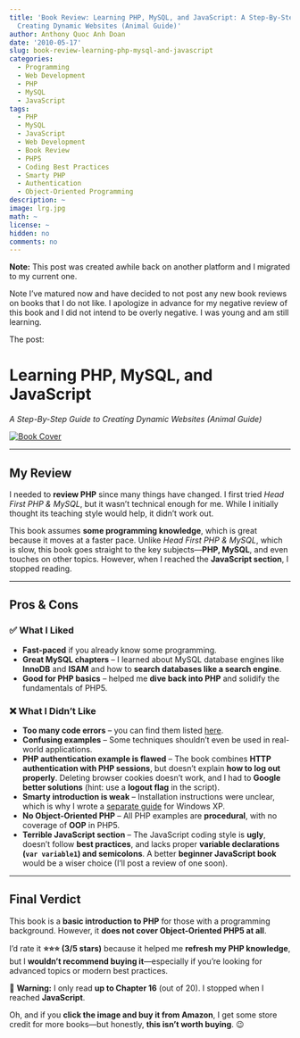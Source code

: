 ```yaml
---
title: 'Book Review: Learning PHP, MySQL, and JavaScript: A Step-By-Step Guide to
  Creating Dynamic Websites (Animal Guide)'
author: Anthony Quoc Anh Doan
date: '2010-05-17'
slug: book-review-learning-php-mysql-and-javascript
categories:
  - Programming
  - Web Development
  - PHP
  - MySQL
  - JavaScript
tags:
  - PHP
  - MySQL
  - JavaScript
  - Web Development
  - Book Review
  - PHP5
  - Coding Best Practices
  - Smarty PHP
  - Authentication
  - Object-Oriented Programming
description: ~
image: lrg.jpg
math: ~
license: ~
hidden: no
comments: no 
---
```


**Note:** This post was created awhile back on another platform and I migrated to my current one.

Note I've matured now and have decided to not post any new book reviews on books that I do not like. I apologize in advance for my negative review of this book and I did not intend to be overly negative. I was young and am still learning.

The post:

# Learning PHP, MySQL, and JavaScript  
*A Step-By-Step Guide to Creating Dynamic Websites (Animal Guide)*  

[![Book Cover](https://blogger.googleusercontent.com/img/b/R29vZ2xl/AVvXsEgiz-xcT1ve0-7D2WM4lxeQ07NWZ7gAFBfL600uOJ5CKCwGuf7JU4s8-sk0eurZaW820fdq1a_s30_4aQrmW9EntNaSeeD6IBtSEuuCXHT6WDTH73xIjND9bPTP6h5U4iuEK7EooSng2g/s1600/lrg.jpg)](http://www.amazon.com/gp/product/0596157134?ie=UTF8&tag=bejeofme-20&linkCode=as2&camp=1789&creative=9325&creativeASIN=0596157134)  

---

## **My Review**
I needed to **review PHP** since many things have changed. I first tried *Head First PHP & MySQL*, but it wasn’t technical enough for me. While I initially thought its teaching style would help, it didn’t work out.  

This book assumes **some programming knowledge**, which is great because it moves at a faster pace. Unlike *Head First PHP & MySQL*, which is slow, this book goes straight to the key subjects—**PHP, MySQL**, and even touches on other topics. However, when I reached the **JavaScript section**, I stopped reading.  

---

## **Pros & Cons**  

### **✅ What I Liked**
- **Fast-paced** if you already know some programming.  
- **Great MySQL chapters** – I learned about MySQL database engines like **InnoDB** and **ISAM** and how to **search databases like a search engine**.  
- **Good for PHP basics** – helped me **dive back into PHP** and solidify the fundamentals of PHP5.  

### **❌ What I Didn't Like**
- **Too many code errors** – you can find them listed [here](http://oreilly.com/catalog/errata.csp?isbn=9780596157142).  
- **Confusing examples** – Some techniques shouldn't even be used in real-world applications.  
- **PHP authentication example is flawed** – The book combines **HTTP authentication with PHP sessions**, but doesn't explain **how to log out properly**. Deleting browser cookies doesn’t work, and I had to **Google better solutions** (hint: use a **logout flag** in the script).  
- **Smarty introduction is weak** – Installation instructions were unclear, which is why I wrote a [separate guide](http://yourallstar.blogspot.com/2010/05/installation-for-smarty-php-on-wamp.html) for Windows XP.  
- **No Object-Oriented PHP** – All PHP examples are **procedural**, with no coverage of **OOP** in PHP5.  
- **Terrible JavaScript section** – The JavaScript coding style is **ugly**, doesn’t follow **best practices**, and lacks proper **variable declarations (`var variable1`) and semicolons**. A better **beginner JavaScript book** would be a wiser choice (I'll post a review of one soon).  

---

## **Final Verdict**  
This book is a **basic introduction to PHP** for those with a programming background. However, it **does not cover Object-Oriented PHP5 at all**.  

I’d rate it **⭐️⭐️⭐️ (3/5 stars)** because it helped me **refresh my PHP knowledge**, but I **wouldn’t recommend buying it**—especially if you’re looking for advanced topics or modern best practices.  

📌 **Warning:** I only read **up to Chapter 16** (out of 20). I stopped when I reached **JavaScript**.  

Oh, and if you **click the image and buy it from Amazon**, I get some store credit for more books—but honestly, **this isn’t worth buying**. 😉  